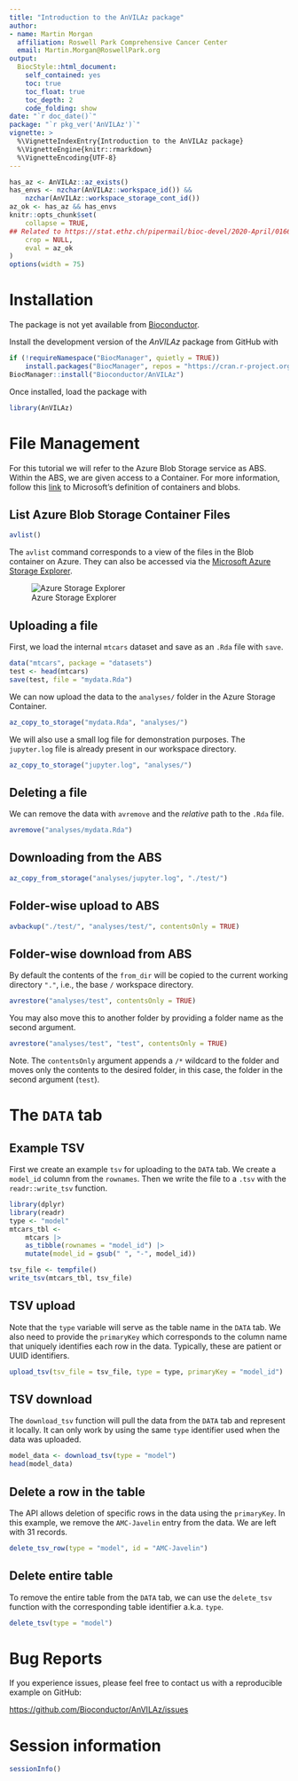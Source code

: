 ```yaml
---
title: "Introduction to the AnVILAz package"
author: 
- name: Martin Morgan
  affiliation: Roswell Park Comprehensive Cancer Center
  email: Martin.Morgan@RoswellPark.org
output: 
  BiocStyle::html_document:
    self_contained: yes
    toc: true
    toc_float: true
    toc_depth: 2
    code_folding: show
date: "`r doc_date()`"
package: "`r pkg_ver('AnVILAz')`"
vignette: >
  %\VignetteIndexEntry{Introduction to the AnVILAz package}
  %\VignetteEngine{knitr::rmarkdown}
  %\VignetteEncoding{UTF-8}  
---
```


```r
has_az <- AnVILAz::az_exists()
has_envs <- nzchar(AnVILAz::workspace_id()) &&
    nzchar(AnVILAz::workspace_storage_cont_id())
az_ok <- has_az && has_envs
knitr::opts_chunk$set(
    collapse = TRUE,
## Related to https://stat.ethz.ch/pipermail/bioc-devel/2020-April/016656.html
    crop = NULL,
    eval = az_ok
)
options(width = 75)
```

# Installation

The package is not yet available from [Bioconductor](https://bioconductor.org). 

Install the development version of the _AnVILAz_ package from GitHub
with

```r
if (!requireNamespace("BiocManager", quietly = TRUE))
    install.packages("BiocManager", repos = "https://cran.r-project.org")
BiocManager::install("Bioconductor/AnVILAz")
```

Once installed, load the package with

```r
library(AnVILAz)
```

# File Management

For this tutorial we will refer to the Azure Blob Storage service as ABS.
Within the ABS, we are given access to a Container. For more information,
follow this [link](https://learn.microsoft.com/en-us/azure/storage/blobs/storage-blobs-introduction#containers)
to Microsoft's definition of containers and blobs.

## List Azure Blob Storage Container Files

```r
avlist()
```

The `avlist` command corresponds to a view of the files in the Blob
container on Azure. They can also be accessed via the
[Microsoft Azure Storage Explorer](https://azure.microsoft.com/en-us/products/storage/storage-explorer).

![Azure Storage Explorer](AzStorageExplorer.png)

## Uploading a file

First, we load the internal `mtcars` dataset and save as an `.Rda` file with
`save`.

```r
data("mtcars", package = "datasets")
test <- head(mtcars)
save(test, file = "mydata.Rda")
```

We can now upload the data to the `analyses/` folder in the Azure Storage
Container.

```r
az_copy_to_storage("mydata.Rda", "analyses/")
```

We will also use a small log file for demonstration purposes. The `jupyter.log`
file is already present in our workspace directory.

```r
az_copy_to_storage("jupyter.log", "analyses/")
```

## Deleting a file

We can remove the data with `avremove` and the _relative_ path to the `.Rda`
file.

```r
avremove("analyses/mydata.Rda")
```

## Downloading from the ABS

```r
az_copy_from_storage("analyses/jupyter.log", "./test/")
```

## Folder-wise upload to ABS

```r
avbackup("./test/", "analyses/test/", contentsOnly = TRUE)
```

## Folder-wise download from ABS

By default the contents of the `from_dir` will be copied to the current
working directory `"."`, i.e., the base `/` workspace directory.

```r
avrestore("analyses/test", contentsOnly = TRUE)
```

You may also move this to another folder by providing a folder name as the
second argument.

```r
avrestore("analyses/test", "test", contentsOnly = TRUE)
```

Note. The `contentsOnly` argument appends a `/*` wildcard to the folder and
moves only the contents to the desired folder, in this case, the folder in the
second argument (`test`).

# The `DATA` tab

## Example TSV

First we create an example `tsv` for uploading to the `DATA` tab. We create a
`model_id` column from the `rownames`. Then we write the file to a `.tsv` with
the `readr::write_tsv` function.

```r
library(dplyr)
library(readr)
type <- "model"
mtcars_tbl <-
    mtcars |>
    as_tibble(rownames = "model_id") |>
    mutate(model_id = gsub(" ", "-", model_id))

tsv_file <- tempfile()
write_tsv(mtcars_tbl, tsv_file)
```

## TSV upload

Note that the `type` variable will serve as the table name in the `DATA` tab.
We also need to provide the `primaryKey` which corresponds to the column
name that uniquely identifies each row in the data. Typically, these are
patient or UUID identifiers.

```r
upload_tsv(tsv_file = tsv_file, type = type, primaryKey = "model_id")
```

## TSV download 

The `download_tsv` function will pull the data from the `DATA` tab and
represent it locally. It can only work by using the same `type` identifier
used when the data was uploaded.

```r
model_data <- download_tsv(type = "model")
head(model_data)
```

## Delete a row in the table

The API allows deletion of specific rows in the data using the `primaryKey`.
In this example, we remove the `AMC-Javelin` entry from the data. We are left
with 31 records.

```r
delete_tsv_row(type = "model", id = "AMC-Javelin")
```

## Delete entire table

To remove the entire table from the `DATA` tab, we can use the `delete_tsv`
function with the corresponding table identifier a.k.a. `type`.

```r
delete_tsv(type = "model")
```

# Bug Reports

If you experience issues, please feel free to contact us with a reproducible
example on GitHub:

<https://github.com/Bioconductor/AnVILAz/issues>

# Session information {.unnumbered}

```r
sessionInfo()
```
